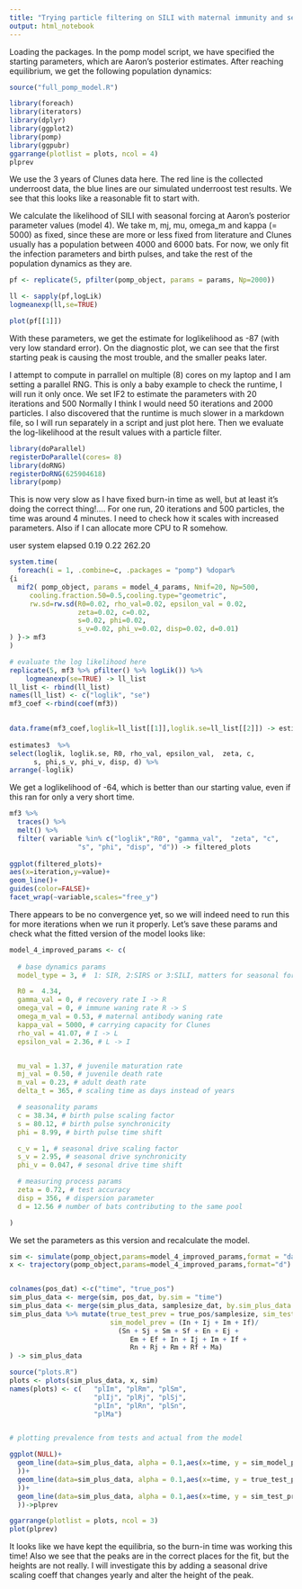 ```yaml
---
title: "Trying particle filtering on SILI with maternal immunity and seasonality model"
output: html_notebook
---
```

Loading the packages. In the pomp model script, we have specified the starting parameters, which are Aaron's posterior estimates. After reaching equilibrium, we get the following population dynamics:
```r

source("full_pomp_model.R")

library(foreach)
library(iterators)
library(dplyr)
library(ggplot2)
library(pomp)
library(ggpubr)
ggarrange(plotlist = plots, ncol = 4)
plprev
```

We use the 3 years of Clunes data here. The red line is the collected underroost data, the blue lines are our simulated underroost test results. We see that this looks like a reasonable fit to start with.  
  
We calculate the likelihood of SILI with  seasonal forcing at Aaron's posterior parameter values (model 4). We take m, mj, mu, omega_m and kappa (= 5000) as fixed, since these are more or less fixed from literature and Clunes usually has a population between 4000 and 6000 bats. For now, we only fit the infection parameters and birth pulses, and take the rest of the population dynamics as they are. 
```r
pf <- replicate(5, pfilter(pomp_object, params = params, Np=2000))

ll <- sapply(pf,logLik)
logmeanexp(ll,se=TRUE)

plot(pf[[1]])
```
  With these parameters, we get the estimate for loglikelihood as -87 (with very low standard error). On the diagnostic plot, we can see that the first starting peak is causing the most trouble, and the smaller peaks later.   

I attempt to compute in parrallel on multiple (8) cores on my laptop and I am setting a parallel RNG. 
This is only a baby example to check the runtime, I will run it only once.
We set IF2 to estimate the parameters with 20 iterations and 500  Normally I think I would need 50 iterations and 2000 particles. I also discovered that the runtime is much slower in a markdown file, so I will run separately in a script and just plot here.
  Then we evaluate the log-likelihood at the result values with a particle filter.
```r

library(doParallel)
registerDoParallel(cores= 8)
library(doRNG)
registerDoRNG(625904618)
library(pomp)

```

This is now very slow as I have fixed burn-in time as well, but at least it's doing the correct thing!.... For one run, 20 iterations and 500 particles, the time was around 4 minutes. I need to check how it scales with increased parameters. Also if I can allocate more CPU to R somehow.

user  system elapsed 
0.19    0.22  262.20 
```r

system.time(
  foreach(i = 1, .combine=c, .packages = "pomp") %dopar%
{i
  mif2( pomp_object, params = model_4_params, Nmif=20, Np=500, 
     cooling.fraction.50=0.5,cooling.type="geometric",
     rw.sd=rw.sd(R0=0.02, rho_val=0.02, epsilon_val = 0.02, 
                 zeta=0.02, c=0.02,
                 s=0.02, phi=0.02,
                 s_v=0.02, phi_v=0.02, disp=0.02, d=0.01)
) }-> mf3
)

# evaluate the log likelihood here
replicate(5, mf3 %>% pfilter() %>% logLik()) %>%
    logmeanexp(se=TRUE) -> ll_list
ll_list <- rbind(ll_list)
names(ll_list) <- c("loglik", "se")
mf3_coef <-rbind(coef(mf3))

                  
data.frame(mf3_coef,loglik=ll_list[[1]],loglik.se=ll_list[[2]]) -> estimates3
    
estimates3  %>%
select(loglik, loglik.se, R0, rho_val, epsilon_val,  zeta, c,
      s, phi,s_v, phi_v, disp, d) %>%
arrange(-loglik)
```

  We get a loglikelihood of -64, which is better than our starting value, even if this ran for only a very short time.
``` r
mf3 %>%
  traces() %>%
  melt() %>%
  filter( variable %in% c("loglik","R0", "gamma_val",  "zeta", "c",
                 "s", "phi", "disp", "d")) -> filtered_plots
  
ggplot(filtered_plots)+
aes(x=iteration,y=value)+
geom_line()+
guides(color=FALSE)+
facet_wrap(~variable,scales="free_y")


```

  There appears to be no convergence yet, so we will indeed need to run this for more iterations when we run it properly. Let's save these params and check what the fitted version of the model looks like:
   
```r
model_4_improved_params <- c(
  
  # base dynamics params
  model_type = 3, #  1: SIR, 2:SIRS or 3:SILI, matters for seasonal forcing only

  R0 =  4.34,
  gamma_val = 0, # recovery rate I -> R
  omega_val = 0, # immune waning rate R -> S
  omega_m_val = 0.53, # maternal antibody waning rate
  kappa_val = 5000, # carrying capacity for Clunes
  rho_val = 41.07, # I -> L
  epsilon_val = 2.36, # L -> I


  mu_val = 1.37, # juvenile maturation rate
  mj_val = 0.50, # juvenile death rate
  m_val = 0.23, # adult death rate
  delta_t = 365, # scaling time as days instead of years

  # seasonality params
  c = 38.34, # birth pulse scaling factor
  s = 80.12, # birth pulse synchronicity
  phi = 8.99, # birth pulse time shift

  c_v = 1, # seasonal drive scaling factor
  s_v = 2.95, # seasonal drive synchronicity
  phi_v = 0.047, # sesonal drive time shift

  # measuring process params
  zeta = 0.72, # test accuracy
  disp = 356, # dispersion parameter
  d = 12.56 # number of bats contributing to the same pool

)
```
  We set the parameters as this version and recalculate the model.

  
```r


sim <- simulate(pomp_object,params=model_4_improved_params,format = "data.frame", nsim = 100)
x <- trajectory(pomp_object,params=model_4_improved_params,format="d")


colnames(pos_dat) <-c("time", "true_pos")
sim_plus_data <- merge(sim, pos_dat, by.sim = "time")
sim_plus_data <- merge(sim_plus_data, samplesize_dat, by.sim_plus_data = "time")
sim_plus_data %>% mutate(true_test_prev = true_pos/samplesize, sim_test_prev = pos/samplesize,
                         sim_model_prev = (In + Ij + Im + If)/
                           (Sn + Sj + Sm + Sf + En + Ej + 
                              Em + Ef + In + Ij + Im + If +
                              Rn + Rj + Rm + Rf + Ma)
) -> sim_plus_data

source("plots.R")
plots <- plots(sim_plus_data, x, sim)
names(plots) <- c(   "plIm", "plRm", "plSm", 
                     "plIj", "plRj", "plSj", 
                     "plIn", "plRn", "plSn",
                     "plMa")


# plotting prevalence from tests and actual from the model

ggplot(NULL)+
  geom_line(data=sim_plus_data, alpha = 0.1,aes(x=time, y = sim_model_prev, group= factor(.id), colour = "Simulated model prevalence"
  ))+
  geom_line(data=sim_plus_data, alpha = 0.1,aes(x=time, y = true_test_prev, group= factor(.id), colour = "2019 Clunes underroost prevalence"
  ))+
  geom_line(data=sim_plus_data, alpha = 0.1,aes(x=time, y = sim_test_prev, group= factor(.id), colour = "Simulated underroost prevalence"
  ))->plprev

ggarrange(plotlist = plots, ncol = 3)
plot(plprev)


```
It looks like we have kept the equilibria, so the burn-in time was working this time! Also we see that the peaks are in the correct places for the fit, but the heights are not really. I will investigate this by adding a seasonal drive scaling coeff that changes yearly and alter the height of the peak.